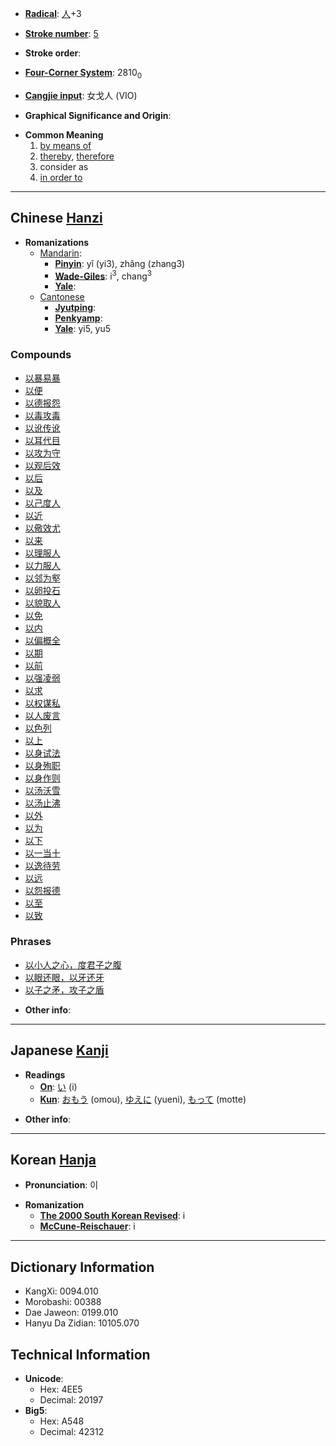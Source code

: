 * '''[[Wiktionary:Chinese radical index| Radical]]''': [[Wiktionary:Chinese radical index 人|人]]+3

* '''[[Wiktionary:Chinese total strokes index|Stroke number]]''': [[Wiktionary:Chinese total strokes index 5|5]]

* '''Stroke order''': 

* '''[[Wiktionary:Chinese four corner index|Four-Corner System]]''': 2810<sub>0</sub>

* '''[[Wiktionary:Chinese Cangjie index|Cangjie input]]''': 女戈人 (VIO)

* '''Graphical Significance and Origin''': 

* '''Common Meaning'''
*#[[by means of]]
*# [[thereby]], [[therefore]]
*# consider as
*# [[in order to]]

----

== Chinese [[Hanzi]] ==

* '''Romanizations'''
** [[Mandarin]]:
*** '''[[Pinyin]]''': yǐ (yi3), zhǎng (zhang3)
*** '''[[Wade-Giles]]''': i<sup>3</sup>, chang<sup>3</sup>
*** '''[[Yale]]''': 
**[[Cantonese]]
***'''[[Jyutping]]''':
***'''[[Penkyamp]]''': 
***'''[[Yale]]''': yi5, yu5

===Compounds===
*[[以暴易暴]]
*[[以便]]
*[[以德报怨]]
*[[以毒攻毒]]
*[[以讹传讹]]
*[[以耳代目]]
*[[以攻为守]]
*[[以观后效]]
*[[以后]]
*[[以及]]
*[[以己度人]]
*[[以近]]
*[[以儆效尤]]
*[[以来]]
*[[以理服人]]
*[[以力服人]]
*[[以邻为壑]]
*[[以卵投石]]
*[[以貌取人]]
*[[以免]]
*[[以内]]
*[[以偏概全]]
*[[以期]]
*[[以前]]
*[[以强凌弱]]
*[[以求]]
*[[以权谋私]]
*[[以人废言]]
*[[以色列]]
*[[以上]]
*[[以身试法]]
*[[以身殉职]]
*[[以身作则]]
*[[以汤沃雪]]
*[[以汤止沸]]
*[[以外]]
*[[以为]]
*[[以下]]
*[[以一当十]]
*[[以逸待劳]]
*[[以远]]
*[[以怨报德]]
*[[以至]]
*[[以致]]

===Phrases===
*[[以小人之心，度君子之腹]]
*[[以眼还眼，以牙还牙]]
*[[以子之矛，攻子之盾]]

* '''Other info''': 

----

== Japanese [[Kanji]] ==

* '''Readings'''
** '''[[On]]''': [[い]] (i)
** '''[[Kun]]''': [[おもう]] (omou), [[ゆえに]] (yueni), [[もって]] (motte)

* '''Other info''':  

----

== Korean [[Hanja]] ==

* '''Pronunciation''': 이

* '''Romanization'''
** '''[[The 2000 South Korean Revised Romanization|The 2000 South Korean Revised]]''': i
** '''[[McCune-Reischauer]]''': i

----

== Dictionary Information ==

* KangXi: 0094.010
* Morobashi: 00388
* Dae Jaweon: 0199.010
* Hanyu Da Zidian: 10105.070

== Technical Information ==

* '''Unicode''':
** Hex: 4EE5
** Decimal: 20197
* '''Big5''':
** Hex: A548
** Decimal: 42312